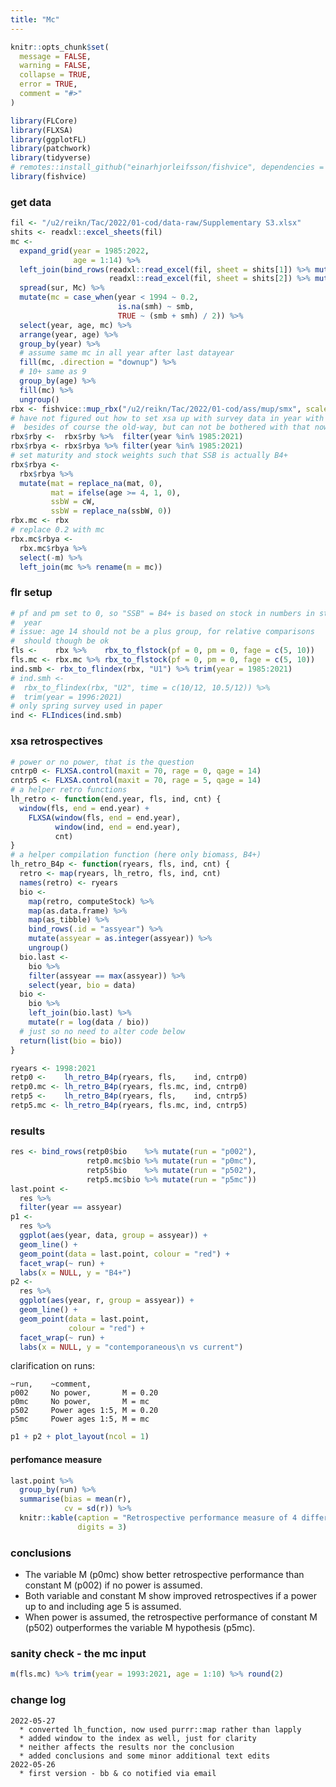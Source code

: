 ```yaml
---
title: "Mc"
---
```


```r
knitr::opts_chunk$set(
  message = FALSE, 
  warning = FALSE,
  collapse = TRUE,
  error = TRUE,
  comment = "#>"
)
```

```r
library(FLCore)
library(FLXSA)
library(ggplotFL)
library(patchwork)
library(tidyverse)
# remotes::install_github("einarhjorleifsson/fishvice", dependencies = FALSE)
library(fishvice)
```

### get data

```r
fil <- "/u2/reikn/Tac/2022/01-cod/data-raw/Supplementary S3.xlsx"
shits <- readxl::excel_sheets(fil)
mc <- 
  expand_grid(year = 1985:2022,
              age = 1:14) %>% 
  left_join(bind_rows(readxl::read_excel(fil, sheet = shits[1]) %>% mutate(sur = "smb"),
                      readxl::read_excel(fil, sheet = shits[2]) %>% mutate(sur = "smh"))) %>% 
  spread(sur, Mc) %>% 
  mutate(mc = case_when(year < 1994 ~ 0.2,
                        is.na(smh) ~ smb,
                        TRUE ~ (smb + smh) / 2)) %>% 
  select(year, age, mc) %>% 
  arrange(year, age) %>%
  group_by(year) %>% 
  # assume same mc in all year after last datayear
  fill(mc, .direction = "downup") %>% 
  # 10+ same as 9
  group_by(age) %>% 
  fill(mc) %>% 
  ungroup()
rbx <- fishvice::mup_rbx("/u2/reikn/Tac/2022/01-cod/ass/mup/smx", scale = 1000)
# have not figured out how to set xsa up with survey data in year with no catch data
#  besides of course the old-way, but can not be bothered with that now
rbx$rby <-  rbx$rby %>%  filter(year %in% 1985:2021)
rbx$rbya <- rbx$rbya %>% filter(year %in% 1985:2021)
# set maturity and stock weights such that SSB is actually B4+
rbx$rbya <-
  rbx$rbya %>% 
  mutate(mat = replace_na(mat, 0),
         mat = ifelse(age >= 4, 1, 0),
         ssbW = cW,
         ssbW = replace_na(ssbW, 0))
rbx.mc <- rbx
# replace 0.2 with mc
rbx.mc$rbya <-
  rbx.mc$rbya %>% 
  select(-m) %>% 
  left_join(mc %>% rename(m = mc))
```

### flr setup

```r
# pf and pm set to 0, so "SSB" = B4+ is based on stock in numbers in start of
#  year
# issue: age 14 should not be a plus group, for relative comparisons
#  should though be ok
fls <-    rbx %>%    rbx_to_flstock(pf = 0, pm = 0, fage = c(5, 10))
fls.mc <- rbx.mc %>% rbx_to_flstock(pf = 0, pm = 0, fage = c(5, 10))
ind.smb <- rbx_to_flindex(rbx, "U1") %>% trim(year = 1985:2021)
# ind.smh <- 
#  rbx_to_flindex(rbx, "U2", time = c(10/12, 10.5/12)) %>% 
#  trim(year = 1996:2021)
# only spring survey used in paper
ind <- FLIndices(ind.smb)
```

### xsa retrospectives

```r
# power or no power, that is the question
cntrp0 <- FLXSA.control(maxit = 70, rage = 0, qage = 14)
cntrp5 <- FLXSA.control(maxit = 70, rage = 5, qage = 14)
# a helper retro functions
lh_retro <- function(end.year, fls, ind, cnt) {
  window(fls, end = end.year) + 
    FLXSA(window(fls, end = end.year), 
          window(ind, end = end.year), 
          cnt)
}
# a helper compilation function (here only biomass, B4+)
lh_retro_B4p <- function(ryears, fls, ind, cnt) {
  retro <- map(ryears, lh_retro, fls, ind, cnt)
  names(retro) <- ryears
  bio <- 
    map(retro, computeStock) %>% 
    map(as.data.frame) %>% 
    map(as_tibble) %>% 
    bind_rows(.id = "assyear") %>% 
    mutate(assyear = as.integer(assyear)) %>% 
    ungroup()
  bio.last <- 
    bio %>% 
    filter(assyear == max(assyear)) %>% 
    select(year, bio = data)
  bio <- 
    bio %>% 
    left_join(bio.last) %>% 
    mutate(r = log(data / bio))
  # just so no need to alter code below
  return(list(bio = bio))
}

ryears <- 1998:2021
retp0 <-    lh_retro_B4p(ryears, fls,    ind, cntrp0)
retp0.mc <- lh_retro_B4p(ryears, fls.mc, ind, cntrp0)
retp5 <-    lh_retro_B4p(ryears, fls,    ind, cntrp5)
retp5.mc <- lh_retro_B4p(ryears, fls.mc, ind, cntrp5)
```

### results


```r
res <- bind_rows(retp0$bio    %>% mutate(run = "p002"),
                 retp0.mc$bio %>% mutate(run = "p0mc"),
                 retp5$bio    %>% mutate(run = "p502"),
                 retp5.mc$bio %>% mutate(run = "p5mc"))
last.point <- 
  res %>% 
  filter(year == assyear)
p1 <- 
  res %>% 
  ggplot(aes(year, data, group = assyear)) +
  geom_line() +
  geom_point(data = last.point, colour = "red") +
  facet_wrap(~ run) +
  labs(x = NULL, y = "B4+")
p2 <- 
  res %>% 
  ggplot(aes(year, r, group = assyear)) +
  geom_line() +
  geom_point(data = last.point,
             colour = "red") +
  facet_wrap(~ run) +
  labs(x = NULL, y = "contemporaneous\n vs current")
```

clarification on runs:
```
~run,    ~comment,
p002     No power,       M = 0.20
p0mc     No power,       M = mc
p502     Power ages 1:5, M = 0.20
p5mc     Power ages 1:5, M = mc
```

```r
p1 + p2 + plot_layout(ncol = 1)
```

#### perfomance measure

```r
last.point %>% 
  group_by(run) %>% 
  summarise(bias = mean(r),
            cv = sd(r)) %>% 
  knitr::kable(caption = "Retrospective performance measure of 4 different model setups. See table above for further details on settings.",
               digits = 3)
```

### conclusions

* The variable M (p0mc) show better retrospective performance than constant M (p002) if no power is assumed.
* Both variable and constant M show improved retrospectives if a power up to and including age 5 is assumed.
* When power is assumed, the retrospective performance of constant M (p502) outperformes the variable M hypothesis (p5mc).

### sanity check - the mc input

```r
m(fls.mc) %>% trim(year = 1993:2021, age = 1:10) %>% round(2)
```

### change log

```
2022-05-27 
  * converted lh_function, now used purrr::map rather than lapply
  * added window to the index as well, just for clarity
  * neither affects the results nor the conclusion
  * added conclusions and some minor additional text edits
2022-05-26 
  * first version - bb & co notified via email
```
